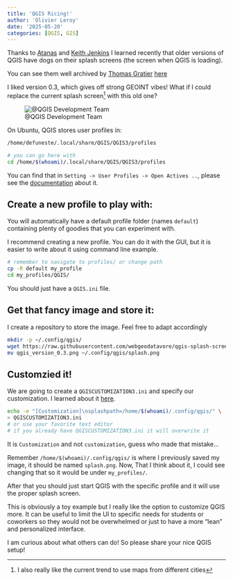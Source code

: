 ```yaml
---
title: 'QGIS Ricing!'
author: 'Olivier Leroy'
date: '2025-05-20'
categories: [QGIS, GIS]
---
```



Thanks to [Atanas](https://mastodon.social/@AtanasE) and [Keith Jenkins](https://mapstodon.space/@kgjenkins) I learned recently that older versions of QGIS have dogs on their splash screens (the screen when QGIS is loading). 

You can see them well archived by [Thomas Gratier](https://github.com/ThomasG77) [here](https://github.com/webgeodatavore/qgis-splash-screens-birthday)

I liked version 0.3, which gives off strong GEOINT vibes! What if I could replace the current splash screen[^1] with this old one?

[^1]: I also really like the current trend to use maps from different cities

![@QGIS Development Team](splash.png)

On Ubuntu, QGIS stores user profiles in: 

```bash
/home/defuneste/.local/share/QGIS/QGIS3/profiles

# you can go here with 
cd /home/$(whoami)/.local/share/QGIS/QGIS3/profiles
```

::: {.callout-tip}
You can find that in `Setting -> User Profiles -> Open Actives ..`, please see the [documentation](https://docs.qgis.org/testing/en/docs/user_manual/introduction/qgis_configuration.html#working-with-user-profiles) about it. 
:::

## Create a new profile to play with: 

You will automatically have a default profile folder (names `default`) containing plenty of goodies that you can experiment with. 

I recommend creating a new profile. You can do it with the GUI, but it is easier to write about it using command line example.

```bash
# remember to navigate to profiles/ or change path 
cp -R default my_profile
cd my_profiles/QGIS/
```
You should just have a `QGIS.ini` file. 

## Get that fancy image and store it: 

I create a repository to store the image. Feel free to adapt accordingly

```bash
mkdir -p ~/.config/qgis/
wget https://raw.githubusercontent.com/webgeodatavore/qgis-splash-screens-birthday/refs/heads/master/original-size/qgis_version_0.3.png
mv qgis_version_0.3.png ~/.config/qgis/splash.png
```

## Customzied it!

We are going to create a `QGISCUSTOMIZATION3.ini` and specify our customization. I learned about it [here](https://gis.stackexchange.com/questions/68988/customising-splash-image-of-qgis). 

```bash
echo -e "[Customization]\nsplashpath=/home/$(whoami)/.config/qgis/" \
> QGISCUSTOMIZATION3.ini
# or use your favorite text editor
# if you already have QGISCUSTOMIZATION3.ini it will overwrite it
```
::: {.callout-tip}
It is `Customization` and not `customization`, guess who made that mistake...
:::

Remember `/home/$(whoami)/.config/qgis/` is where I previously saved my image, it should be named `splash.png`. Now, That I think about it, I could see changing that so it would be under `my_profiles/`. 

After that you should just start QGIS with the specific profile and it will use the proper splash screen. 

This is obviously a toy example but I really like the option to customize QGIS more. It can be useful to limit the UI to specific needs for students or coworkers so they would not be overwhelmed or just to have a more "lean" and personalized interface. 

I am curious about what others can do! So please share your nice QGIS setup! 



